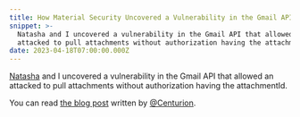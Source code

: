 ```yaml
---
title: How Material Security Uncovered a Vulnerability in the Gmail API
snippet: >-
  Natasha and I uncovered a vulnerability in the Gmail API that allowed an
  attacked to pull attachments without authorization having the attachmentId.
date: 2023-04-18T07:00:00.000Z
---
```


[Natasha]() and I uncovered a vulnerability in the Gmail API that allowed an attacked to pull attachments without authorization having the attachmentId.

You can read [the blog post](https://material.security/blog/how-material-security-uncovered-a-vulnerability-in-gmail-api "the blog post") written by [@Centurion](https://twitter.com/Centurion "@Centurion").
